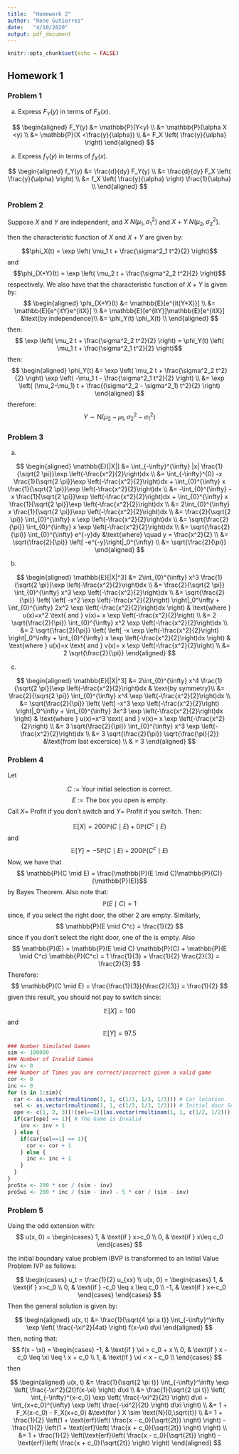 ```yaml
---
title:  "Homework 2"
author: "Rene Gutierrez"
date:   "4/10/2020"
output: pdf_document
---
```


```r
knitr::opts_chunk$set(echo = FALSE)
```
\newcommand{\erf}{\text{erf}}
\newcommand{\dV}{\mathbb{V}}
\newcommand{\dE}{\mathbb{E}}
\newcommand{\dP}{\mathbb{P}}
\newcommand{\Nd}{\text{N}}
\newcommand{\Bd}{\text{Binomial}}
\newcommand{\gss}{\sigma^2}


## Homework 1

### Problem 1

a. Express $F_Y(y)$ in terms of $F_X(x)$.

$$
\begin{aligned}
  F_Y(y) 
    &= \dP(Y<y)         \\
    &= \dP(\alpha X <y) \\
    &= \dP(X <\frac{y}{\alpha}) \\
    &= F_X \left( \frac{y}{\alpha} \right)
\end{aligned}
$$

a. Express $f_Y(y)$ in terms of $f_X(x)$.

$$
\begin{aligned}
  f_Y(y) 
    &= \frac{d}{dy} F_Y(y)                              \\
    &= \frac{d}{dy} F_X \left( \frac{y}{\alpha} \right) \\
    &= f_X \left( \frac{y}{\alpha} \right) \frac{1}{\alpha} \\
\end{aligned}
$$

### Problem 2

Suppose	$X$ and	$Y$ are	independent,	and $X ~	N(\mu_1,	\gss_1)$	and	$X + Y ~	N(\mu_2,	\gss_2)$.

then the characteristic function of $X$ and $X+Y$ are given by:

$$\phi_X(t) = \exp \left( \mu_1 t + \frac{\gss_1 t^2}{2} \right)$$
and
$$\phi_{X+Y}(t) = \exp \left( \mu_2 t + \frac{\gss_2 t^2}{2} \right)$$
respectively. We also have that the characteristic function of $X+Y$ is given by:
$$
\begin{aligned}
  \phi_{X+Y}(t) 
    &= \dE[e^{it(Y+X)}]       \\
    &= \dE[e^{itY}e^{itX}] \\
    &= \dE[e^{itY}]\dE[e^{itX}] &\text{by independence}\\
    &= \phi_Y(t) \phi_X(t) \\
  \end{aligned}
$$
then:
$$ \exp \left( \mu_2 t + \frac{\gss_2 t^2}{2} \right) = \phi_Y(t) \left( \mu_1 t + \frac{\gss_1 t^2}{2} \right)$$
then:
$$
\begin{aligned}
  \phi_Y(t) 
    &= \exp \left( \mu_2 t + \frac{\gss_2 t^2}{2} \right) 
       \exp \left( -\mu_1 t - \frac{\gss_1 t^2}{2} \right) \\
    &= \exp \left( (\mu_2-\mu_1) t + \frac{(\gss_2 - \gss_1) t^2}{2} \right)
  \end{aligned}
$$
therefore:
$$ Y \sim \Nd (\mu_2-\mu_1, \gss_2 - \gss_1) $$

### Problem 3

a.

$$
\begin{aligned}
  \dE[|X|] 
    &= \int_{-\infty}^{\infty} |x| \frac{1}{\sqrt{2 \pi}}\exp \left(-\frac{x^2}{2}\right)dx \\
    &= \int_{-\infty}^{0} -x \frac{1}{\sqrt{2 \pi}}\exp \left(-\frac{x^2}{2}\right)dx        
     + \int_{0}^{\infty} x \frac{1}{\sqrt{2 \pi}}\exp \left(-\frac{x^2}{2}\right)dx \\
    &= -\int_{0}^{\infty} -x \frac{1}{\sqrt{2 \pi}}\exp \left(-\frac{x^2}{2}\right)dx        
     + \int_{0}^{\infty} x \frac{1}{\sqrt{2 \pi}}\exp \left(-\frac{x^2}{2}\right)dx \\
     &= 2\int_{0}^{\infty} x \frac{1}{\sqrt{2 \pi}}\exp \left(-\frac{x^2}{2}\right)dx \\
     &= \frac{2}{\sqrt{2 \pi}} \int_{0}^{\infty} x \exp \left(-\frac{x^2}{2}\right)dx \\
     &= \sqrt{\frac{2}{\pi}} \int_{0}^{\infty} x \exp \left(-\frac{x^2}{2}\right)dx \\
     &= \sqrt{\frac{2}{\pi}} \int_{0}^{\infty} e^{-y}dy &\text{where} \quad y = \frac{x^2}{2} \\
     &= \sqrt{\frac{2}{\pi}} \left[ -e^{-y}\right|_0^{\infty} \\
     &= \sqrt{\frac{2}{\pi}} 
  \end{aligned}
$$

b. 

$$
\begin{aligned}
  \dE[|X|^3] 
     &= 2\int_{0}^{\infty} x^3 \frac{1}{\sqrt{2 \pi}}\exp \left(-\frac{x^2}{2}\right)dx \\
     &= \frac{2}{\sqrt{2 \pi}} \int_{0}^{\infty} x^3 \exp \left(-\frac{x^2}{2}\right)dx \\
     &= \sqrt{\frac{2}{\pi}} \left( \left[ -x^2 \exp \left(-\frac{x^2}{2}\right)  \right|_0^\infty
      + \int_{0}^{\infty} 2x^2 \exp \left(-\frac{x^2}{2}\right)dx \right)
     & \text{where } u(x)=x^2 \text{ and } v(x)= x \exp \left(-\frac{x^2}{2}\right) \\
     &= 2 \sqrt{\frac{2}{\pi}} \int_{0}^{\infty} x^2 \exp \left(-\frac{x^2}{2}\right)dx \\
     &= 2 \sqrt{\frac{2}{\pi}} \left( \left[ -x \exp \left(-\frac{x^2}{2}\right)  \right|_0^\infty
      + \int_{0}^{\infty} x \exp \left(-\frac{x^2}{2}\right)dx \right)
     & \text{where } u(x)=x \text{ and } v(x)= x \exp \left(-\frac{x^2}{2}\right) \\
     &= 2 \sqrt{\frac{2}{\pi}}
  \end{aligned}
$$

c.

$$
\begin{aligned}
  \dE[|X|^3] 
     &= 2\int_{0}^{\infty} x^4 \frac{1}{\sqrt{2 \pi}}\exp \left(-\frac{x^2}{2}\right)dx
     & \text{by symmetry}\\
     &= \frac{2}{\sqrt{2 \pi}} \int_{0}^{\infty} x^4 \exp \left(-\frac{x^2}{2}\right)dx \\
     &= \sqrt{\frac{2}{\pi}} \left( \left[ -x^3 \exp \left(-\frac{x^2}{2}\right)  \right|_0^\infty
      + \int_{0}^{\infty} 3x^3 \exp \left(-\frac{x^2}{2}\right)dx \right)
     & \text{where } u(x)=x^3 \text{ and } v(x)= x \exp \left(-\frac{x^2}{2}\right) \\
     &= 3 \sqrt{\frac{2}{\pi}} \int_{0}^{\infty} x^3 \exp \left(-\frac{x^2}{2}\right)dx \\
     &= 3 \sqrt{\frac{2}{\pi}} \sqrt{\frac{\pi}{2}} 
     &\text{from last excersice} \\
     & = 3
  \end{aligned}
$$

### Problem 4

Let

$$ C := \text{Your initial selection is correct.} $$
$$ E := \text{The box you open is empty.} $$
Call $X=$ Profit if you don't switch and $Y=$ Profit if you switch. Then:

$$\dE[X] = 200 \dP(C\mid E) + 0 \dP(C^c\mid E)$$
and
$$\dE[Y] = -5 \dP(C\mid E) + 200 \dP(C^c\mid E) $$
Now, we have that
$$ \dP(C \mid E) = \frac{\dP(E \mid C)\dP(C)}{\dP(E)}$$
by Bayes Theorem. Also note that:
$$ \dP(E \mid C) = 1 $$
since, if you select the right door, the other 2 are empty. Similarly,
$$ \dP(E \mid C^c) = \frac{1}{2} $$
since if you don't select the right door, one of the is empty. Also
$$ \dP(E) = \dP(E \mid C) \dP(C) + \dP(E \mid C^c) \dP(C^c) =  1 \frac{1}{3} + \frac{1}{2} \frac{2}{3} = \frac{2}{3} $$
Therefore:
$$ \dP(C \mid E) = \frac{\frac{1}{3}}{\frac{2}{3}} = \frac{1}{2} $$
given this result, you should not pay to switch since:

$$ \dE[X]=100 $$
and
$$ \dE[Y]=97.5 $$

```r
### Number Simulated Games
sim <- 100000
### Number of Invalid Games
inv <- 0
### Number of Times you are correct/incorrect given a valid game
cor <- 0
inc <- 0
for (s in 1:sim){
  car <- as.vector(rmultinom(1, 1, c(1/3, 1/3, 1/3))) # Car location
  sel <- as.vector(rmultinom(1, 1, c(1/3, 1/3, 1/3))) # Initial door Selection
  ope <- c(1, 2, 3)[!(sel==1)][as.vector(rmultinom(1, 1, c(1/2, 1/2)))] # Open door
  if(car[ope] == 1){ # The Game is Invalid
    inv <- inv + 1
  } else {
    if(car[sel==1] == 1){
      cor <- cor + 1
    } else {
      inc <- inc + 1
    }
  }
}
proSta <- 200 * cor / (sim - inv)
proSwi <- 200 * inc / (sim - inv) - 5 * cor / (sim - inv)
```

### Problem 5

Using the odd extension with:
$$
u(x, 0) = 
\begin{cases}
1, & \text{if } x>c_0   \\
0, & \text{if } x\leq c_0
\end{cases}
$$

the initial boundary value problem IBVP is transformed to an Initial Value Problem IVP as follows:

$$
\begin{cases}
  u_t = \frac{1}{2} u_{xx} \\
  u(x, 0) =
  \begin{cases}
    1,  & \text{if } x>c_0               \\
    0,  & \text{if } -c_0 \leq x \leq c_0 \\
    -1, & \text{if } x<-c_0   
  \end{cases}
\end{cases}
$$
Then the general solution is given by:

$$
\begin{aligned}
  u(x, t)
  &= \frac{1}{\sqrt{4 \pi a t}} \int_{-\infty}^\infty \exp \left( \frac{-\xi^2}{4at} \right) f(x-\xi) d\xi
\end{aligned}
$$
then, noting that:
$$
f(x - \xi) =
  \begin{cases}
    -1, & \text{if } \xi > c_0 + x   \\
    0,  & \text{if } x - c_0 \leq \xi \leq \ x + c_0  \\
    1,  & \text{if } \xi < x - c_0            \\
  \end{cases}
$$
then

$$
\begin{aligned}
  u(x, t)
  &= \frac{1}{\sqrt{2 \pi  t}} \int_{-\infty}^\infty \exp \left( \frac{-\xi^2}{2t}f(x-\xi) \right) d\xi \\
  &= \frac{1}{\sqrt{2 \pi  t}} \left(
    \int_{-\infty}^{x-c_0} \exp \left( \frac{-\xi^2}{2t} \right) d\xi
  + \int_{x+c_0}^{\infty} \exp \left( \frac{-\xi^2}{2t} \right) d\xi
  \right) \\
  &= 1 + F_X(x-c_0) - F_X(x+c_0) 
  &\text{for } X \sim \Nd(0,\sqrt{t}) \\
  &= 1 + \frac{1}{2} \left(1  + \erf \left( \frac{x - c_0}{\sqrt{2t}} \right) \right)
   - \frac{1}{2} \left(1  + \erf \left( \frac{x + c_0}{\sqrt{2t}} \right) \right) \\
  &= 1 + \frac{1}{2} \left(\erf \left( \frac{x - c_0}{\sqrt{2t}} \right) - \erf \left( \frac{x + c_0}{\sqrt{2t}} \right) \right)
\end{aligned}
$$
























